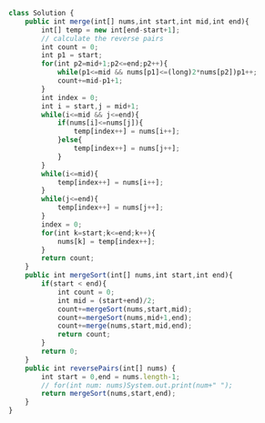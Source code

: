```js
class Solution {
    public int merge(int[] nums,int start,int mid,int end){
        int[] temp = new int[end-start+1];
        // calculate the reverse pairs
        int count = 0;
        int p1 = start;
        for(int p2=mid+1;p2<=end;p2++){
            while(p1<=mid && nums[p1]<=(long)2*nums[p2])p1++;
            count+=mid-p1+1;
        }
        int index = 0;
        int i = start,j = mid+1;
        while(i<=mid && j<=end){
            if(nums[i]<=nums[j]){
                temp[index++] = nums[i++];
            }else{
                temp[index++] = nums[j++];
            }
        }
        while(i<=mid){
            temp[index++] = nums[i++];
        }
        while(j<=end){
            temp[index++] = nums[j++];
        }   
        index = 0;
        for(int k=start;k<=end;k++){
            nums[k] = temp[index++];
        }
        return count;
    }
    public int mergeSort(int[] nums,int start,int end){
        if(start < end){
            int count = 0;
            int mid = (start+end)/2;
            count+=mergeSort(nums,start,mid);
            count+=mergeSort(nums,mid+1,end);
            count+=merge(nums,start,mid,end);
            return count;
        }
        return 0;
    }
    public int reversePairs(int[] nums) {
        int start = 0,end = nums.length-1;
        // for(int num: nums)System.out.print(num+" ");
        return mergeSort(nums,start,end);
    }
}

```